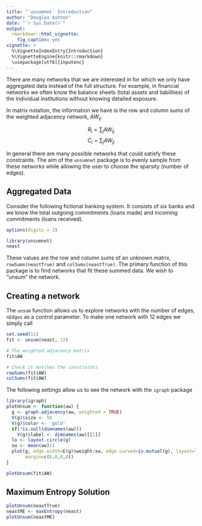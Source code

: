 ```yaml
---
title: "`unsumnet` Introduction"
author: "Douglas Ashton"
date: "`r Sys.Date()`"
output: 
  rmarkdown::html_vignette:
    fig_caption: yes
vignette: >
  %\VignetteIndexEntry{Introduction}
  %\VignetteEngine{knitr::rmarkdown}
  \usepackage[utf8]{inputenc}
---
```


There are many networks that we are interested in for which we only have aggregated data instead of the full structure. For example, in financial networks we often know the balance sheets (total assets and liabilities) of the individual institutions without knowing detailed exposure.

In matrix notation, the information we have is the row and column sums of the weighted adjacency network, $AW_{ij}$.

$$ R_i = \sum_j AW_{ij} $$
$$ C_i = \sum_j AW_{ji} $$

In general there are many possible networks that could satisfy these constraints. The aim of the `unsumnet` package is to evenly sample from these networks while allowing the user to choose the sparsity (number of edges).

## Aggregated Data

Consider the following fictional banking system. It consists of six banks and we know the total outgoing commitments (loans made) and incoming commitments (loans received).

```r
options(digits = 2)
```


```r
library(unsumnet)
neast
```

These values are the row and column sums of an unknown matrix, `rowSums(neastTrue)` and `colSums(neastTrue)`. The primary function of this package is to find networks that fit these summed data. We wish to "unsum" the network.

## Creating a network

The `unsum` function allows us to explore networks with the number of edges, `nEdges` as a control parameter. To make one network with 12 edges we simply call

```r
set.seed(11)
fit <- unsum(neast, 12)

# The weighted adjacency matrix
fit$AW

# Check it matches the constraints
rowSums(fit$AW)
colSums(fit$AW)

```

The following settings allow us to see the network with the `igraph` package

```r
library(igraph)
plotUnsum <- function(aw) {
  g <- graph.adjacency(aw, weighted = TRUE)
  V(g)$size <- 50
  V(g)$color <- 'gold'
  if(!is.null(dimnames(aw)))
    V(g)$label <- dimnames(aw)[[1]]
  lo <- layout.circle(g)
  sw <- mean(aw)/2
  plot(g, edge.width=E(g)$weight/sw, edge.curved=is.mutual(g), layout=lo,
       margin=c(0,0,0,0))
}

plotUnsum(fit$AW)
```



## Maximum Entropy Solution

```r
plotUnsum(neastTrue)
neastME <- maxEntropy(neast)
plotUnsum(neastME)
```


